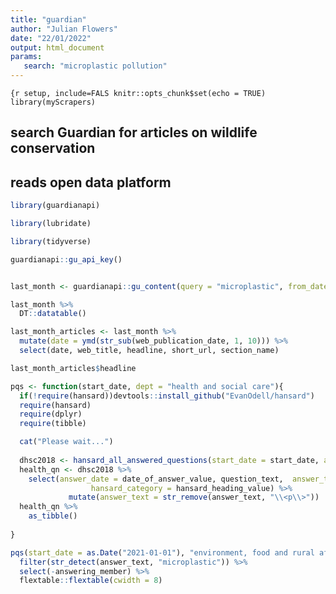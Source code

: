 ```yaml
---
title: "guardian"
author: "Julian Flowers"
date: "22/01/2022"
output: html_document
params:
   search: "microplastic pollution"
---
```


```{r setup, include=FALS
knitr::opts_chunk$set(echo = TRUE)
library(myScrapers)
```

## search Guardian for articles on wildlife conservation

## reads open data platform

```r

library(guardianapi)

library(lubridate)

library(tidyverse)

guardianapi::gu_api_key()


last_month <- guardianapi::gu_content(query = "microplastic", from_date = today() - days(365), to_date = today())

last_month %>%
  DT::datatable()

last_month_articles <- last_month %>%
  mutate(date = ymd(str_sub(web_publication_date, 1, 10))) %>%
  select(date, web_title, headline, short_url, section_name) 

last_month_articles$headline
```


```r

pqs <- function(start_date, dept = "health and social care"){
  if(!require(hansard))devtools::install_github("EvanOdell/hansard")
  require(hansard)
  require(dplyr)
  require(tibble)

  cat("Please wait...")
  
  dhsc2018 <- hansard_all_answered_questions(start_date = start_date, answering_body = dept) 
  health_qn <- dhsc2018 %>%
    select(answer_date = date_of_answer_value, question_text,  answer_text = answer_text_value, answering_member = answering_member_printed_value,
                  hansard_category = hansard_heading_value) %>%
             mutate(answer_text = str_remove(answer_text, "\\<p\\>"))
  health_qn %>%
    as_tibble()
  
}

pqs(start_date = as.Date("2021-01-01"), "environment, food and rural affairs") %>%
  filter(str_detect(answer_text, "microplastic")) %>%
  select(-answering_member) %>%
  flextable::flextable(cwidth = 8)

```
 
